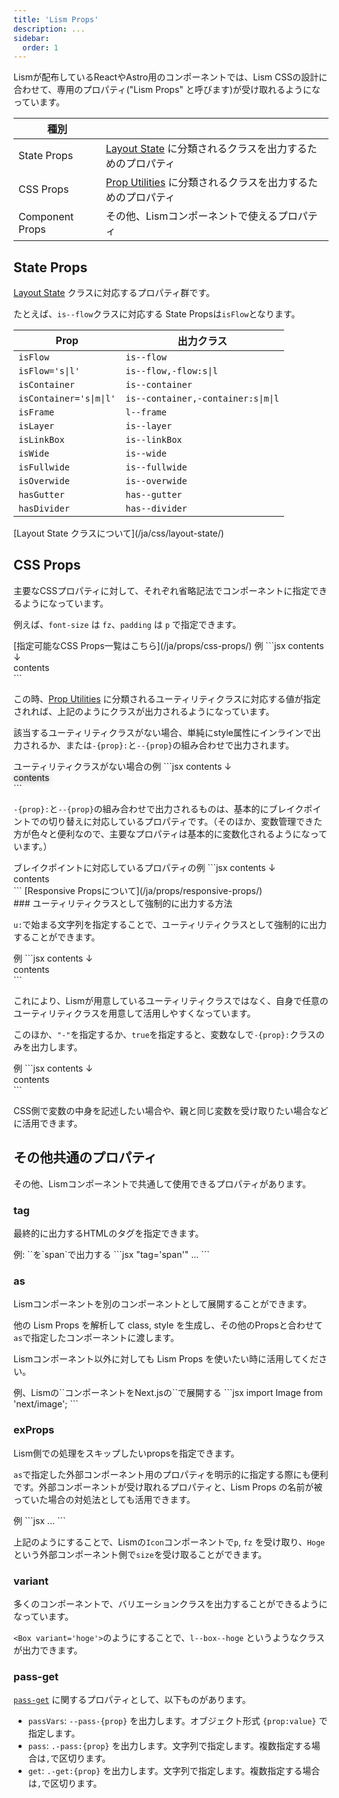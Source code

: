 ```yaml
---
title: 'Lism Props'
description: ...
sidebar:
  order: 1
---
```



Lismが配布しているReactやAstro用のコンポーネントでは、Lism CSSの設計に合わせて、専用のプロパティ("Lism Props" と呼びます)が受け取れるようになっています。


|種別||
|---|---|
|State Props|[Layout State](/ja/css/layout-state/) に分類されるクラスを出力するためのプロパティ|
|CSS Props|[Prop Utilities](/ja/css/utility-class/) に分類されるクラスを出力するためのプロパティ|
|Component Props|その他、Lismコンポーネントで使えるプロパティ|


## State Props

[Layout State](/ja/css/layout-state/) クラスに対応するプロパティ群です。

たとえば、`is--flow`クラスに対応する State Propsは`isFlow`となります。


| Prop | 出力クラス |
|---|---|
| `isFlow` | `is--flow` |
| `isFlow='s\|l'` | `is--flow,-flow:s\|l` |
| `isContainer` | `is--container` |
| `isContainer='s\|m\|l'` | `is--container,-container:s\|m\|l` |
| `isFrame` | `l--frame` |
| `isLayer` | `is--layer` |
| `isLinkBox` | `is--linkBox` |
| `isWide` | `is--wide` |
| `isFullwide` | `is--fullwide` |
| `isOverwide` | `is--overwide` |
| `hasGutter` | `has--gutter` |
| `hasDivider` | `has--divider` |


<Reference>
[Layout State クラスについて](/ja/css/layout-state/)
</Reference>


## CSS Props

主要なCSSプロパティに対して、それぞれ省略記法でコンポーネントに指定できるようになっています。

例えば、`font-size` は `fz`、`padding` は `p` で指定できます。

<Reference>
[指定可能なCSS Props一覧はこちら](/ja/props/css-props/)
</Reference>


<Preview>
<PreviewTitle>例</PreviewTitle>
<PreviewCode>
```jsx
<Lism fz='l' p='20' mt='2rem'>contents</Lism>
↓
<div class="-fz:l -p:20">contents</div>
```
</PreviewCode>
</Preview>

この時、[Prop Utilities](/ja/css/utility-class/) に分類されるユーティリティクラスに対応する値が指定されれば、上記のようにクラスが出力されるようになっています。

該当するユーティリティクラスがない場合、単純にstyle属性にインラインで出力されるか、または`-{prop}:`と`--{prop}`の組み合わせで出力されます。

<Preview>
<PreviewTitle>ユーティリティクラスがない場合の例</PreviewTitle>
<PreviewCode>
```jsx
<Lism fz='20px' tsh='0 0 8px #555'>contents</Lism>
↓
<div class="-fz:" style="--fz:20px;text-shadow:0 0 8px #555">contents</div>
```
</PreviewCode>
</Preview>

`-{prop}:`と`--{prop}`の組み合わせで出力されるものは、基本的にブレイクポイントでの切り替えに対応しているプロパティです。（そのほか、変数管理できた方が色々と便利なので、主要なプロパティは基本的に変数化されるようになっています。）


<Preview>
<PreviewTitle>ブレイクポイントに対応しているプロパティの例</PreviewTitle>
<PreviewCode>
```jsx
<Lism fz={['20px','30px']}>contents</Lism>
↓
<div class="-fz: -fz@sm" style="--fz:20px;--sm-fz:30px">contents</div>
```
</PreviewCode>
</Preview>

<Reference>
[Responsive Propsについて](/ja/props/responsive-props/)
</Reference>


<div id='output-utility'></div>
### ユーティリティクラスとして強制的に出力する方法

`u:`で始まる文字列を指定することで、ユーティリティクラスとして強制的に出力することができます。

<Preview>
<PreviewTitle>例</PreviewTitle>
<PreviewCode>
```jsx
<Lism bg='u:hoge'>contents</Lism>
↓
<div class="-bg:hoge">contents</div>
```
</PreviewCode>
</Preview>

これにより、Lismが用意しているユーティリティクラスではなく、自身で任意のユーティリティクラスを用意して活用しやすくなっています。

このほか、`"-"`を指定するか、`true`を指定すると、変数なしで`-{prop}:`クラスのみを出力します。

<Preview>
<PreviewTitle>例</PreviewTitle>
<PreviewCode>
```jsx
<Lism p='-' bdrs>contents</Lism>
↓
<div class="-p: -bdrs:">contents</div>
```
</PreviewCode>
</Preview>

CSS側で変数の中身を記述したい場合や、親と同じ変数を受け取りたい場合などに活用できます。



## その他共通のプロパティ

その他、Lismコンポーネントで共通して使用できるプロパティがあります。

### tag

最終的に出力するHTMLのタグを指定できます。

<Preview>
	<PreviewTitle>例: `<Text>`を`span`で出力する</PreviewTitle>
	<PreviewCode>
```jsx "tag='span'"
<Text tag='span' fz='l'>...</Text>
```
	</PreviewCode>
</Preview>



### as

Lismコンポーネントを別のコンポーネントとして展開することができます。

他の Lism Props を解析して class, style を生成し、その他のPropsと合わせて`as`で指定したコンポーネントに渡します。

Lismコンポーネント以外に対しても Lism Props を使いたい時に活用してください。

<Preview>
	<PreviewTitle>例、Lismの`<Media>`コンポーネントをNext.jsの`<Image>`で展開する</PreviewTitle>
	<PreviewCode>
```jsx
import Image from 'next/image';

<Media as={Image} src='...' bxsh='2' bdrs='3' />
```
	</PreviewCode>
</Preview>



### exProps

Lism側での処理をスキップしたいpropsを指定できます。

`as`で指定した外部コンポーネント用のプロパティを明示的に指定する際にも便利です。外部コンポーネントが受け取れるプロパティと、Lism Props の名前が被っていた場合の対処法としても活用できます。

<Preview>
	<PreviewTitle>例</PreviewTitle>
	<PreviewCode>
```jsx
<Icon as={Hoge} exProps={{size:'1em'}} p='10' fz='l'>...</Icon>
```
	</PreviewCode>
</Preview>

上記のようにすることで、Lismの`Icon`コンポーネントで`p`, `fz` を受け取り、`Hoge`という外部コンポーネント側で`size`を受け取ることができます。


### variant

多くのコンポーネントで、バリエーションクラスを出力することができるようになっています。

`<Box variant='hoge'>`のようにすることで、`l--box--hoge` というようなクラスが出力できます。


### pass-get

[`pass-get`](/ja/css/pass-get) に関するプロパティとして、以下ものがあります。

- `passVars`: `--pass-{prop}` を出力します。オブジェクト形式 `{prop:value}` で指定します。
- `pass`: `.-pass:{prop}` を出力します。文字列で指定します。複数指定する場合は`,`で区切ります。
- `get`: `.-get:{prop}` を出力します。文字列で指定します。複数指定する場合は`,`で区切ります。
